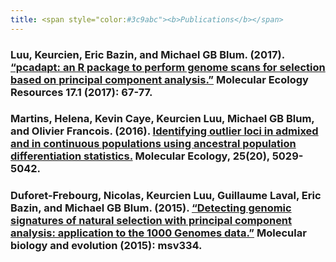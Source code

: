```yaml
---
title: <span style="color:#3c9abc"><b>Publications</b></span>
---
```



### Luu, Keurcien, Eric Bazin, and Michael GB Blum. (2017). ["pcadapt: an R package to perform genome scans for selection based on principal component analysis."](http://onlinelibrary.wiley.com/doi/10.1111/1755-0998.12592/full) Molecular Ecology Resources 17.1 (2017): 67-77.

### Martins, Helena, Kevin Caye, Keurcien Luu, Michael GB Blum, and Olivier Francois. (2016). [Identifying outlier loci in admixed and in continuous populations using ancestral population differentiation statistics.](http://onlinelibrary.wiley.com/doi/10.1111/mec.13822/full) Molecular Ecology, 25(20), 5029-5042.

### Duforet-Frebourg, Nicolas, Keurcien Luu, Guillaume Laval, Eric Bazin, and Michael GB Blum. (2015). ["Detecting genomic signatures of natural selection with principal component analysis: application to the 1000 Genomes data."](https://academic.oup.com/mbe/article/33/4/1082/2579427/Detecting-Genomic-Signatures-of-Natural-Selection) Molecular biology and evolution (2015): msv334.
